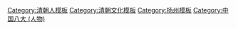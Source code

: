 {{Navbox
| state = {{{state|autocollapse}}}
| name = 揚州八怪
| bodyclass = hlist
| title = [[揚州八怪]]

| group1 = [[汪鋆]]說
| list1 = 
* [[李鳝]]
* [[李葂]]等

| group2 = [[凌霞]]說
| list2 = 
* [[郑燮]]
* [[金农]]
* [[高鳳翰]]
* [[李鳝]]
* [[李方膺]]
* [[黃慎]]
* [[边寿民]]
* [[楊法]]

| group3 = [[李玉棻]]說
| list3 = 
* [[汪士慎]]
* [[黃慎]]
* [[李鳝]]
* [[金农]]
* [[羅聘]]
* [[高翔 (清朝)|高翔]]
* [[郑燮]]
* [[李方膺]]

| group4 = [[葛嗣浵]]說
| list4 = 
* [[金农]]
* [[郑燮]]
* [[華嵒]]等

| group5 = [[黄宾虹|黃質]]說
| list5 = 
* [[李方膺]]
* [[汪士慎]]
* [[高翔 (清朝)|高翔]]
* [[边寿民]]
* [[郑燮]]
* [[李鳝]]
* [[陈撰]]
* [[羅聘]]

| group6 = [[陳衡恪]]說
| list6 = 
* [[金农]]
* [[羅聘]]
* [[郑燮]]
* [[閔貞]]
* [[李方膺]]
* [[汪士慎]]
* [[黃慎]]
* [[李鳝]]

| below = 出處自汪鋆《揚州畫苑錄》、凌霞《天隱堂集》、李玉棻《瓯钵罗室书画目过考》、葛嗣浵《愛日吟廬書畫補錄》、黃質《古畫微》、陳衡恪《中國繪畫史》。《揚州畫苑錄》和《愛日吟廬書畫補錄》雖有「八怪」之說，但無列舉八人之全部姓名。
| belowstyle = text-align:left;

}}<noinclude>
{{Template doc
| content = 
{{collapsible option}}
}}
[[Category:清朝人模板]]
[[Category:清朝文化模板]]
[[Category:扬州模板]]
[[Category:扬州八怪| ]]
[[Category:中国八大 (人物)]]
</noinclude>